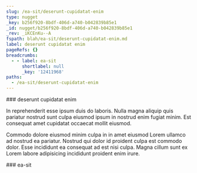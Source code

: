 ```yaml
---
slug: /ea-sit/deserunt-cupidatat-enim
type: nugget
_key: b256f920-8bdf-406d-a740-b042839b85e1
_id: nugget/b256f920-8bdf-406d-a740-b042839b85e1
_rev: _iKCEnKu--A
fspath: blah/ea-sit/deserunt-cupidatat-enim.md
label: deserunt cupidatat enim
pageRefs: {}
breadcrumbs:
  - - label: ea-sit
      shortlabel: null
      _key: '12411968'
paths:
  - /ea-sit/deserunt-cupidatat-enim
---
```


<NuggetArea>
<Nugget slug="/ea-sit/deserunt-cupidatat-enim" type="nugget" _key="b256f920-8bdf-406d-a740-b042839b85e1" _id="nugget/b256f920-8bdf-406d-a740-b042839b85e1" _rev="_iKCEnKu--A" fspath="blah/ea-sit/deserunt-cupidatat-enim.md" label="deserunt cupidatat enim" paths="/ea-sit/deserunt-cupidatat-enim">
<NuggetBody>
### deserunt cupidatat enim

In reprehenderit esse ipsum duis do laboris. Nulla magna aliquip quis pariatur nostrud sunt culpa eiusmod ipsum in nostrud enim fugiat minim. Est consequat amet cupidatat occaecat mollit eiusmod.

Commodo dolore eiusmod minim culpa in in amet eiusmod Lorem ullamco ad nostrud ea pariatur. Nostrud qui dolor id proident culpa est commodo dolor. Esse incididunt ea consequat ad est nisi culpa. Magna cillum sunt ex Lorem labore adipisicing incididunt proident enim irure.

</NuggetBody>
<Breadcrumbs>
<Crumbs>
<Crumb _key="12411968" label="ea-sit" />
</Crumbs>
</Breadcrumbs>
</Nugget>

<NuggetsInbound>
</NuggetsInbound>
<NuggetsOutbound>
</NuggetsOutbound>
</NuggetArea>
<PassagesInbound>
<Passage direction="inbound" type="passage" _key="12411968" _id="passage/12411968" _rev="_iKCEnJ----" label="ea-sit" passage="ea-sit" fspath="blah/ea-sit" paths="/ea-sit" slug="/ea-sit">
<NuggetBody>
### ea-sit

</NuggetBody>
</Passage>

</PassagesInbound>
<PassagesOutbound>
</PassagesOutbound>